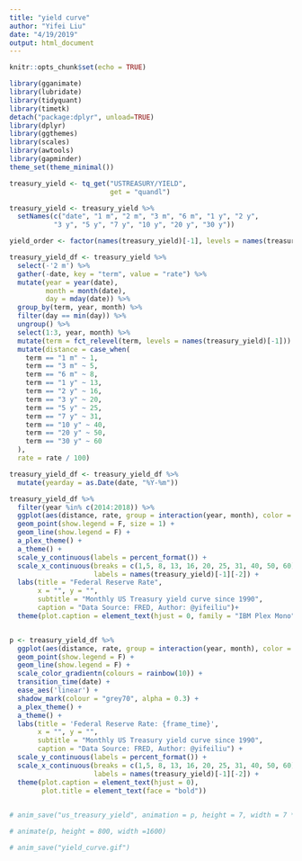 ```yaml
---
title: "yield curve"
author: "Yifei Liu"
date: "4/19/2019"
output: html_document
---
```


```r
knitr::opts_chunk$set(echo = TRUE)
```

```r
library(gganimate)
library(lubridate)
library(tidyquant)
library(timetk)
detach("package:dplyr", unload=TRUE)
library(dplyr)
library(ggthemes)
library(scales)
library(awtools)
library(gapminder)
theme_set(theme_minimal())

```


```r
treasury_yield <- tq_get("USTREASURY/YIELD",
                         get = "quandl")

treasury_yield <- treasury_yield %>%
  setNames(c("date", "1 m", "2 m", "3 m", "6 m", "1 y", "2 y",
           "3 y", "5 y", "7 y", "10 y", "20 y", "30 y"))

yield_order <- factor(names(treasury_yield)[-1], levels = names(treasury_yield)[-1])

treasury_yield_df <- treasury_yield %>%
  select(-'2 m') %>%
  gather(-date, key = "term", value = "rate") %>%
  mutate(year = year(date),
         month = month(date),
         day = mday(date)) %>%
  group_by(term, year, month) %>%
  filter(day == min(day)) %>%
  ungroup() %>%
  select(1:3, year, month) %>%
  mutate(term = fct_relevel(term, levels = names(treasury_yield)[-1])) %>%
  mutate(distance = case_when(
    term == "1 m" ~ 1,
    term == "3 m" ~ 5,
    term == "6 m" ~ 8,
    term == "1 y" ~ 13,
    term == "2 y" ~ 16,
    term == "3 y" ~ 20,
    term == "5 y" ~ 25,
    term == "7 y" ~ 31,
    term == "10 y" ~ 40,
    term == "20 y" ~ 50,
    term == "30 y" ~ 60
  ),
  rate = rate / 100)

treasury_yield_df <- treasury_yield_df %>%
  mutate(yearday = as.Date(date, "%Y-%m"))

treasury_yield_df %>%
  filter(year %in% c(2014:2018)) %>%
  ggplot(aes(distance, rate, group = interaction(year, month), color = month)) +
  geom_point(show.legend = F, size = 1) +
  geom_line(show.legend = F) +
  a_plex_theme() +
  a_theme() +
  scale_y_continuous(labels = percent_format()) +
  scale_x_continuous(breaks = c(1,5, 8, 13, 16, 20, 25, 31, 40, 50, 60),
                     labels = names(treasury_yield)[-1][-2]) +
  labs(title = "Federal Reserve Rate",
       x = "", y = "",
       subtitle = "Monthly US Treasury yield curve since 1990",
       caption = "Data Source: FRED, Author: @yifeiliu")+
  theme(plot.caption = element_text(hjust = 0, family = "IBM Plex Mono"))


p <- treasury_yield_df %>%
  ggplot(aes(distance, rate, group = interaction(year, month), color = year)) +
  geom_point(show.legend = F) +
  geom_line(show.legend = F) +
  scale_color_gradientn(colours = rainbow(10)) +
  transition_time(date) +
  ease_aes('linear') +
  shadow_mark(colour = "grey70", alpha = 0.3) +
  a_plex_theme() +
  a_theme() +
  labs(title = 'Federal Reserve Rate: {frame_time}',
       x = "", y = "",
       subtitle = "Monthly US Treasury yield curve since 1990",
       caption = "Data Source: FRED, Author: @yifeiliu") +
  scale_y_continuous(labels = percent_format()) +
  scale_x_continuous(breaks = c(1,5, 8, 13, 16, 20, 25, 31, 40, 50, 60),
                     labels = names(treasury_yield)[-1][-2]) +
  theme(plot.caption = element_text(hjust = 0),
        plot.title = element_text(face = "bold"))
  

# anim_save("us_treasury_yield", animation = p, height = 7, width = 7 * 2)

# animate(p, height = 800, width =1600)

# anim_save("yield_curve.gif")

```









